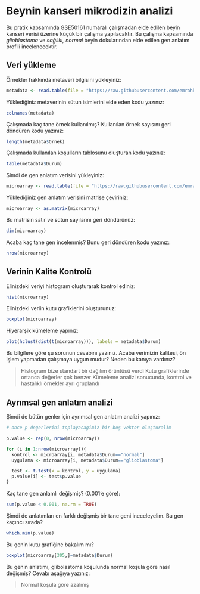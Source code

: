# Beynin kanseri mikrodizin analizi

Bu pratik kapsamında GSE50161 numaralı çalışmadan elde edilen beyin kanseri verisi üzerine küçük bir çalışma yapılacaktır. Bu çalışma kapsamında *glioblastoma* ve *sağlıkı, normal* beyin dokularından elde edilen gen anlatım profili incelenecektir.

## Veri yükleme

Örnekler hakkında metaveri bilgisini yükleyiniz:

```r
metadata <- read.table(file = "https://raw.githubusercontent.com/emrahkirdok/ybva/main/data/metadata-GSE50161.txt", header = T)
```

Yüklediğiniz metaverinin sütun isimlerini elde eden kodu yazınız:

```r
colnames(metadata)
```

Çalışmada kaç tane örnek kullanılmış? Kullanılan örnek sayısını geri döndüren kodu yazınız:

```r
length(metadata$Ornek)
```

Çalışmada kullanılan koşulların tablosunu oluşturan kodu yazınız:

```r
table(metadata$Durum)
```

Şimdi de gen anlatım verisini yükleyiniz:

```r
microarray <- read.table(file = "https://raw.githubusercontent.com/emrahkirdok/ybva/main/data/brain-expression-small-GSE50161.txt", header = T)
```


Yüklediğiniz gen anlatım verisini matrise çeviriniz:

```r
microarray <- as.matrix(microarray)
```


Bu matrisin satır ve sütun sayılarını geri döndürünüz:

```r
dim(microarray)
```

Acaba kaç tane gen incelenmiş? Bunu geri döndüren kodu yazınız:

```r
nrow(microarray)
```


## Verinin Kalite Kontrolü

Elinizdeki veriyi histogram oluşturarak kontrol ediniz:

```r
hist(microarray)
```


Elinizdeki veriin kutu grafiklerini oluşturunuz:

```r
boxplot(microarray)
```

Hiyerarşik kümeleme yapınız:

```r
plot(hclust(dist(t(microarray))), labels = metadata$Durum)
```

Bu bilgilere göre şu sorunun cevabını yazınız. Acaba verimizin kalitesi, ön işlem yapmadan çalışmaya uygun mudur? Neden bu kanıya vardınız?

> Histogram bize standart bir dağılım örüntüsü verdi
> Kutu grafiklerinde ortanca değerler çok benzer
> Kümeleme analizi sonucunda, kontrol ve hastalıklı örnekler ayrı gruplandı

## Ayrımsal gen anlatım analizi

Şimdi de bütün genler için ayrımsal gen anlatım analizi yapınız:

```r
# once p degerlerini toplayacagimiz bir boş vektor oluşturalim

p.value <- rep(0, nrow(microarray))

for (i in 1:nrow(microarray)){
  kontrol <- microarray[i, metadata$Durum=="normal"]
  uygulama <- microarray[i, metadata$Durum=="glioblastoma"]

  test <- t.test(x = kontrol, y = uygulama)
  p.value[i] <- test$p.value
}

```

Kaç tane gen anlamlı değişmiş? (0.001'e göre):

```r
sum(p.value < 0.001, na.rm = TRUE)
```

Şimdi de anlatımları en farklı değişmiş bir tane geni ineceleyelim. Bu gen kaçıncı sırada?

```r
which.min(p.value)
```

Bu genin kutu grafiğine bakalım mı?

```r
boxplot(microarray[305,]~metadata$Durum)
```

Bu genin anlatımı, glibolastoma koşulunda normal koşula göre nasıl değişmiş? Cevabı aşağıya yazınız:

> Normal koşula göre azalmış
